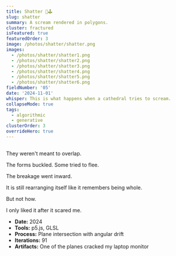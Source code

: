 ```yaml
---
title: Shatter 🎨🕹️
slug: shatter
summary: A scream rendered in polygons.
cluster: fractured
isFeatured: true
featuredOrder: 3
image: /photos/shatter/shatter.png
images:
  - /photos/shatter/shatter1.png
  - /photos/shatter/shatter2.png
  - /photos/shatter/shatter3.png
  - /photos/shatter/shatter4.png
  - /photos/shatter/shatter5.png
  - /photos/shatter/shatter6.png
fieldNumber: '05'
date: '2024-11-01'
whisper: This is what happens when a cathedral tries to scream.
collapseMode: true
tags:
  - algorithmic
  - generative
clusterOrder: 3
overrideHero: true
---
```





<HeroCarouselBlock
/>

<SectionNav />

<h2 id="control-panel"></h2>
<ShatterPlayground />

<h2 id="gallery"></h2>
<MediaSection title="Survivors">
  <div className="flex flex-col items-center px-4 sm:px-0">
    <div className="grid grid-cols-1 sm:grid-cols-2 lg:grid-cols-3 gap-4 sm:gap-6 mb-2 w-full">
      <ZoomImage 
        src="/photos/shatter/shatter1.png" 
        alt="Shatter 1" 
        width={800}
        height={800}
        quality={75}
      />
      <ZoomImage 
        src="/photos/shatter/shatter2.png" 
        alt="Shatter 2"
        width={800}
        height={800}
        quality={75}
      />
      <ZoomImage 
        src="/photos/shatter/shatter3.png" 
        alt="Shatter 3"
        width={800}
        height={800}
        quality={75}
      />
      <ZoomImage 
        src="/photos/shatter/shatter4.png" 
        alt="Shatter 4"
        width={800}
        height={800}
        quality={75}
      />
      <ZoomImage 
        src="/photos/shatter/shatter5.png" 
        alt="Shatter 5"
        width={800}
        height={800}
        quality={75}
      />
      <ZoomImage 
        src="/photos/shatter/shatter6.png" 
        alt="Shatter 6"
        width={800}
        height={800}
        quality={75}
      />
    </div>
  </div>
  <ZoomImage
    src="/photos/shatter/metaplane.png"
    alt="Metaplane sculpture of intersecting planes"
    caption="Intersecting the intersected."
    className="mt-8 sm:mt-6"
    width={1200}
    height={800}
    quality={75}
  />
</MediaSection>

<ProjectOverview header={null}>
They weren't meant to overlap.

The forms buckled. Some tried to flee.

The breakage went inward.

It is still rearranging itself like it remembers being whole.

But not how.

</ProjectOverview>



<FieldNote>
I only liked it after it scared me.
</FieldNote>

<CollapseMetadata>
  <ul>
    <li><strong>Date:</strong> 2024</li>
    <li><strong>Tools:</strong> p5.js, GLSL</li>
    <li><strong>Process:</strong> Plane intersection with angular drift</li>
    <li><strong>Iterations:</strong> 91</li>
    <li><strong>Artifacts:</strong> One of the planes cracked my laptop monitor</li>
  </ul>
</CollapseMetadata>

<CallToAction email="aaron.demby.jones@gmail.com" />
